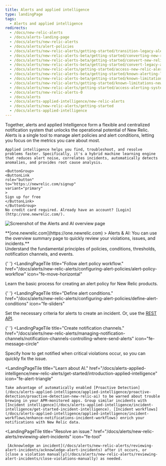 ```yaml
---
title: Alerts and applied intelligence
type: landingPage
tags:
  - Alerts and applied intelligence
redirects:
  - /docs/new-relic-alerts
  - /docs/alerts-landing-page
  - /docs/alerts/new-relic-alerts
  - /docs/alerts/alert-policies
  - /docs/alerts/new-relic-alerts/getting-started/transition-legacy-alerting-new-relic-alerts
  - /docs/alerts/new-relic-alerts-beta/getting-started/converting-new-relic-alerts-v2-v3
  - /docs/alerts/new-relic-alerts-beta/getting-started/convert-new-relic-alerts-v2-v3
  - /docs/alerts/new-relic-alerts-beta/getting-started/convert-legacy-alerting-new-relic-alerts
  - /docs/alerts/new-relic-alerts/getting-started/access-new-relic-alerts-legacy-alerting
  - /docs/alerts/new-relic-alerts-beta/getting-started/known-alerting-limitations-v3
  - /docs/alerts/new-relic-alerts-beta/getting-started/known-limitations-new-relic-alerts
  - /docs/alerts/new-relic-alerts/getting-started/known-limitations-new-relic-alerts
  - /docs/alerts/new-relic-alerts/getting-started/access-alerting-systems-new-relic
  - /docs/alerts/new-relic-alerts-0
  - /docs/alerts
  - /docs/alerts-applied-intelligence/new-relic-alerts
  - /docs/alerts/new-relic-alerts/getting-started
  - /docs/alerts-applied-intelligence
---
```


<LandingPageHero>
  <HeroContent>
    Together, alerts and applied Intelligence form a flexible and centralized notification system that unlocks the operational potential of New Relic. Alerts is a single tool to manage alert policies and alert conditions, letting you focus on the metrics you care about most.

    Applied intelligence helps you find, troubleshoot, and resolve problems faster. Specifically, it's a hybrid machine learning engine that reduces alert noise, correlates incidents, automatically detects anomalies, and provides root cause analysis.

    <ButtonGroup>
    <ButtonLink
    role="button"
    to="https://newrelic.com/signup"
    variant="primary"
    >
    Sign up for free
    </ButtonLink>
    </ButtonGroup>
    No credit card required. Already have an account? [Login](http://one.newrelic.com/).

  </HeroContent>

![Screenshot of the Alerts and AI overview page](./images/alerts-ai-summary.png 'alerts-ai.png')

  <figcaption>
    **[one.newrelic.com](https://one.newrelic.com) > Alerts & AI: You can use the overview summary page to quickly review your violations, issues, and incidents.**
  </figcaption>
</LandingPageHero>

<LandingPageTileGrid>
  <LandingPageTile
    title="Learn about alerting in New Relic."
    href="/docs/alerts/new-relic-alerts/getting-started/alerting-new-relic"
    icon="fe-zap"
  >
     Understand the fundamental principles of policies, conditions, thresholds, notification channels, and events.
  </LandingPageTile>

{' '}
<LandingPageTile
  title="Follow alert policy workflow."
  href="/docs/alerts/new-relic-alerts/configuring-alert-policies/alert-policy-workflow"
  icon="fe-move-horizontal"
>
  Learn the basic process for creating an alert policy for New Relic products.
</LandingPageTile>

{' '}
<LandingPageTile
  title="Define alert conditions."
  href="/docs/alerts/new-relic-alerts/configuring-alert-policies/define-alert-conditions"
  icon="fe-sliders"
>
  Set the necessary criteria for alerts to create an incident. Or, use
  the [REST API](/docs/alerts/new-relic-alerts/rest-api-alerts).
</LandingPageTile>

{' '}
<LandingPageTile
  title="Create notification channels."
  href="/docs/alerts/new-relic-alerts/managing-notification-channels/notification-channels-controlling-where-send-alerts"
  icon="fe-message-circle"
>
  Specify how to get notified when critical violations occur, so you can quickly
  fix the issue.
</LandingPageTile>

  <LandingPageTile
    title="Learn about AI."
    href="/docs/alerts-applied-intelligence/new-relic-alerts/get-started/introduction-applied-intelligence"
    icon="fe-alert-triangle"
  >

    Take advantage of automatically enabled [Proactive Detection](/docs/alerts-applied-intelligence/applied-intelligence/proactive-detection/proactive-detection-new-relic-ai) to be warned about trouble brewing in your APM-monitored apps. Group similar incidents with [Incident intelligence](/docs/alerts-applied-intelligence/incident-intelligence/get-started-incident-intelligence). [Incident workflows](/docs/alerts-applied-intelligence/applied-intelligence/incident-workflows/enhance-notifications-incident-workflows) enrich your notifications with New Relic data.

  </LandingPageTile>

  <LandingPageTile
    title="Resolve an issue."
    href="/docs/alerts/new-relic-alerts/reviewing-alert-incidents"
    icon="fe-tool"
  >
     [Acknowledge an incident](/docs/alerts/new-relic-alerts/reviewing-alert-incidents/acknowledge-alert-incidents) after it occurs, or [close a violation manually](/docs/alerts/new-relic-alerts/reviewing-alert-incidents/close-violations-manually) as needed.
  </LandingPageTile>
</LandingPageTileGrid>
